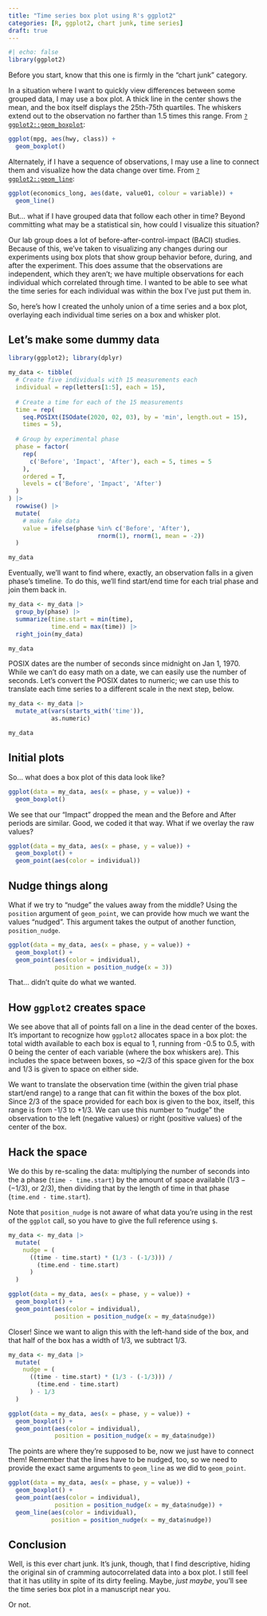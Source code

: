 ```yaml
---
title: "Time series box plot using R's ggplot2"
categories: [R, ggplot2, chart junk, time series]
draft: true
---
```


```r
#| echo: false
library(ggplot2)
```


Before you start, know that this one is firmly in the "chart junk" category.

In a situation where I want to quickly view differences between some grouped data, I may use a box plot. A thick line in the center shows the mean, and the box itself displays the 25th-75th quartiles. The whiskers extend out to the observation no farther than 1.5 times this range. From [`?ggplot2::geom_boxplot`](https://ggplot2.tidyverse.org/reference/geom_boxplot.html#ref-examples):

```r
ggplot(mpg, aes(hwy, class)) +
  geom_boxplot()
```

Alternately, if I have a sequence of observations, I may use a line to connect them and visualize how the data change over time. From [`?ggplot2::geom_line`](https://ggplot2.tidyverse.org/reference/geom_path.html#ref-examples):

```r
ggplot(economics_long, aes(date, value01, colour = variable)) +
  geom_line()
```

But... what if I have grouped data that follow each other in time? Beyond committing what may be a statistical sin, how could I visualize this situation?

Our lab group does a lot of before-after-control-impact (BACI) studies. Because of this, we've taken to visualizing any changes during our experiments using box plots that show group behavior before, during, and after the experiment. This does assume that the observations are independent, which they aren't; we have multiple observations for each individual which correlated through time. I wanted to be able to see what the time series for each individual was within the box I've just put them in.

So, here's how I created the unholy union of a time series and a box plot, overlaying each individual time series on a box and whisker plot.

## Let's make some dummy data

```r
library(ggplot2); library(dplyr)

my_data <- tibble(
  # Create five individuals with 15 measurements each
  individual = rep(letters[1:5], each = 15),
  
  # Create a time for each of the 15 measurements
  time = rep(
    seq.POSIXt(ISOdate(2020, 02, 03), by = 'min', length.out = 15),
    times = 5),
  
  # Group by experimental phase
  phase = factor(
    rep(
      c('Before', 'Impact', 'After'), each = 5, times = 5
    ),
    ordered = T,
    levels = c('Before', 'Impact', 'After')
  )
) |> 
  rowwise() |> 
  mutate(
    # make fake data
    value = ifelse(phase %in% c('Before', 'After'),
                         rnorm(1), rnorm(1, mean = -2))
  )

my_data

```

Eventually, we'll want to find where, exactly, an observation falls in a given phase's timeline. To do this, we'll find start/end time for each trial phase and join them back in.

```r
my_data <- my_data |> 
  group_by(phase) |> 
  summarize(time.start = min(time),
            time.end = max(time)) |> 
  right_join(my_data)

my_data

```

POSIX dates are the number of seconds since midnight on Jan 1, 1970. While we can't do easy math on a date, we can easily use the number of seconds. Let's convert the POSIX dates to numeric; we can use this to translate each time series to a different scale in the next step, below.

```r
my_data <- my_data |> 
  mutate_at(vars(starts_with('time')),
            as.numeric)

my_data
```

## Initial plots

So... what does a box plot of this data look like?

```r
ggplot(data = my_data, aes(x = phase, y = value)) +
  geom_boxplot()
```

We see that our "Impact" dropped the mean and the Before and After periods are similar. Good, we coded it that way. What if we overlay the raw values?

```r
ggplot(data = my_data, aes(x = phase, y = value)) +
  geom_boxplot() +
  geom_point(aes(color = individual))
```

## Nudge things along

What if we try to "nudge" the values away from the middle? Using the `position` argument of `geom_point`, we can provide how much we want the values "nudged". This argument takes the output of another function, `position_nudge`. 

```r
ggplot(data = my_data, aes(x = phase, y = value)) +
  geom_boxplot() +
  geom_point(aes(color = individual),
             position = position_nudge(x = 3))
```

That... didn't quite do what we wanted.

## How `ggplot2` creates space

We see above that all of points fall on a line in the dead center of the boxes. It's important to recognize how `ggplot2` allocates space in a box plot: the total width available to each box is equal to 1, running from -0.5 to 0.5, with 0 being the center of each variable (where the box whiskers are). This includes the space between boxes, so \~2/3 of this space given for the box and 1/3 is given to space on either side.

We want to translate the observation time (within the given trial phase start/end range) to a range that can fit within the boxes of the box plot. Since 2/3 of the space provided for each box is given to the box, itself, this range is from -1/3 to +1/3. We can use this number to "nudge" the observation to the left (negative values) or right (positive values) of the center of the box.

## Hack the space

We do this by re-scaling the data: multiplying the number of seconds into the a phase (`time - time.start`) by the amount of space available ($1/3 - (-1/3)$, or $2/3$), then dividing that by the length of time in that phase (`time.end - time.start`).

Note that `position_nudge` is not aware of what data you're using in the rest of the `ggplot` call, so you have to give the full reference using `$`.

```r
my_data <- my_data |> 
  mutate(
    nudge = (
      ((time - time.start) * (1/3 - (-1/3))) /
        (time.end - time.start)
      )
  )

ggplot(data = my_data, aes(x = phase, y = value)) +
  geom_boxplot() +
  geom_point(aes(color = individual),
             position = position_nudge(x = my_data$nudge))
```

Closer! Since we want to align this with the left-hand side of the box, and that half of the box has a width of 1/3, we subtract 1/3.

```r
my_data <- my_data |> 
  mutate(
    nudge = (
      ((time - time.start) * (1/3 - (-1/3))) /
        (time.end - time.start)
      ) - 1/3
  )

ggplot(data = my_data, aes(x = phase, y = value)) +
  geom_boxplot() +
  geom_point(aes(color = individual),
             position = position_nudge(x = my_data$nudge))
```

The points are where they're supposed to be, now we just have to connect them! Remember that the lines have to be nudged, too, so we need to provide the exact same arguments to `geom_line` as we did to `geom_point`.

```r
ggplot(data = my_data, aes(x = phase, y = value)) +
  geom_boxplot() +
  geom_point(aes(color = individual),
             position = position_nudge(x = my_data$nudge)) +
  geom_line(aes(color = individual),
            position = position_nudge(x = my_data$nudge))
```

## Conclusion

Well, is this ever chart junk. It's junk, though, that I find descriptive, hiding the original sin of cramming autocorrelated data into a box plot. I still feel that it has utility in spite of its dirty feeling. Maybe, *just maybe*, you'll see the time series box plot in a manuscript near you.

Or not.